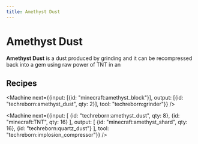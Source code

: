 ```yaml
---
title: Amethyst Dust
---
```


<ItemImage file="amethyst_dust" alt="Amethyst Dust" size="200" />

# Amethyst Dust

**Amethyst Dust** is a dust produced by grinding and it can be recompressed back into a gem using raw power of TNT in an <McItem slug="techreborn:implosion_compressor" />

## Recipes

<Machine next={{input: [{id: "minecraft:amethyst_block"}], output: [{id: "techreborn:amethyst_dust", qty: 2}], tool: "techreborn:grinder"}} />

<Machine next={{input: [
  {id: "techreborn:amethyst_dust", qty: 8},
  {id: "minecraft:TNT", qty: 16}
], output: [
  {id: "minecraft:amethyst_shard", qty: 16},
  {id: "techreborn:quartz_dust"}
], tool: "techreborn:implosion_compressor"}} />
